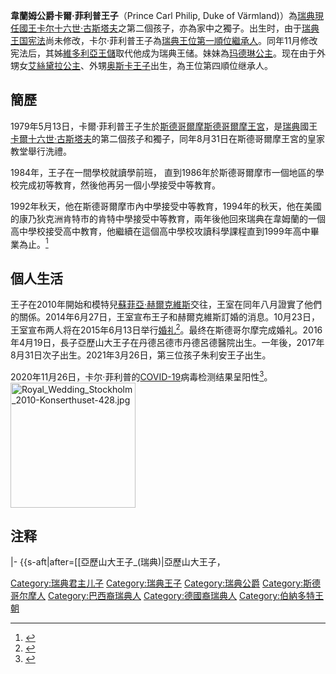 {{Infobox royalty|royal|
| name = 卡爾·菲利普王子
| title =  {{SWE}}王子殿下<br>韋姆蘭公爵 <br />''HRH'' Prince Carl Philip of Sweden <br> Duke of Värmland
| image = Prince Carl Philip in January 2014.jpg
| imgw = 250px
| caption = 卡爾·菲利普王子, 2014年
| full name = Carl Philip Edmund Bertil
| birth_date = {{birth date and age|1979|5|13}}
| birth_place = {{SWE}}[[斯德哥爾摩|斯德哥爾摩]][[斯德哥爾摩王宮|斯德哥爾摩王宮]]
| spouse ={{marriage|[[蘇菲亞王妃_(瑞典)|蘇菲亞王妃]]|2015}}
| issue       = [[亞歷山大王子_(瑞典)|亞歷山大王子]]<br>[[加布埃里爾王子_(瑞典)|加布埃里爾王子]]<br>普林斯·朱利安·奥法·斯韦登
| father = [[卡爾十六世·古斯塔夫|卡爾十六世·古斯塔夫]]
| mother = [[希爾維亞王后|希爾維亞王后]]
| religion = [[瑞典信義會|瑞典信義會]]
}}
{{Swedish Royal Family}}
'''韋蘭姆公爵卡爾·菲利普王子'''（Prince Carl Philip, Duke of Värmland){{bd|1979年|5月13日}}）為[[瑞典君主列表|瑞典現任國王]][[卡尔十六世·古斯塔夫|卡尔十六世·古斯塔夫]]之第二個孩子，亦為家中之獨子。出生时，由于[[瑞典王国宪法|瑞典王国宪法]]尚未修改，卡尔·菲利普王子為[[瑞典王位繼承|瑞典王位第一順位繼承人]]。同年11月修改宪法后，其姊[[維多利亞王儲|維多利亞王儲]]取代他成为瑞典王储。妹妹為[[玛德琳公主_(瑞典)|玛德琳公主]]。现在由于外甥女[[艾絲黛拉公主_(瑞典)|艾絲黛拉公主]]、外甥[[奧斯卡王子_(斯科訥公爵)|奥斯卡王子]]出生，為王位第四順位继承人。

==簡歷==
1979年5月13日，卡爾·菲利普王子生於[[斯德哥爾摩|斯德哥爾摩]][[斯德哥爾摩王宮|斯德哥爾摩王宮]]，是[[瑞典|瑞典]]國王[[卡爾十六世·古斯塔夫|卡爾十六世·古斯塔夫]]的第二個孩子和獨子，同年8月31日在斯德哥爾摩王宮的皇家教堂舉行洗禮。

1984年，王子在一間學校就讀學前班， 直到1986年於斯德哥爾摩市一個地區的學校完成初等教育，然後他再另一個小學接受中等教育。

1992年秋天，他在斯德哥爾摩市內中學接受中等教育，1994年的秋天，他在美國的康乃狄克洲肯特市的肯特中學接受中等教育，兩年後他回來瑞典在韋姆蘭的一個高中學校接受高中教育，他繼續在這個高中學校攻讀科學課程直到1999年高中畢業為止。<ref>{{Cite web |url=https://www.kungahuset.se/royalcourt/royalfamily/hrhprincecarlphilip/biography.4.396160511584257f2180005415.html |title=存档副本 |accessdate=2019-11-26 |archive-date=2019-05-03 |archive-url=https://web.archive.org/web/20190503010522/https://www.kungahuset.se/royalcourt/royalfamily/hrhprincecarlphilip/biography.4.396160511584257f2180005415.html |dead-url=no }}</ref>

== 個人生活 ==
王子在2010年開始和模特兒[[蘇菲亞·赫爾克維斯|蘇菲亞·赫爾克維斯]]交往，王室在同年八月證實了他們的關係。2014年6月27日，王室宣布王子和赫爾克維斯訂婚的消息。10月23日，王室宣布两人将在2015年6月13日举行[[王室婚礼|婚礼]]<ref>{{Cite web |url=http://news.xinhuanet.com/world/2014-10/25/c_127138139.htm |title=瑞典王子明年6月大婚 |accessdate=2015-03-21 |author=张旌 |date=2014年10月25日 |work= |publisher=新华网 |language=Zh-hans |archive-date=2015-04-02 |archive-url=https://web.archive.org/web/20150402175511/http://news.xinhuanet.com/world/2014-10/25/c_127138139.htm |dead-url=no }}</ref>。最终在斯德哥尔摩完成婚礼。2016年4月19日，長子亞歷山大王子在丹德呂德市丹德呂德醫院出生。一年後，2017年8月31日次子出生。2021年3月26日，第三位孩子朱利安王子出生。

2020年11月26日，卡尔·菲利普的[[COVID-19|COVID-19]]病毒检测结果呈阳性<ref>{{cite news |title=瑞典王子菲利普夫妇确诊感染新冠病毒 |url=https://www.sohu.com/a/434591263_267106 |accessdate= |author= |date=2020年11月27日 |work= |publisher=新华网 |language=Zh-hans }}</ref>。
[[File:Royal_Wedding_Stockholm_2010-Konserthuset-428.jpg|200px]]

== 注释 ==

{{Reflist|2}}

{{S-start}}
{{S-hou|[[貝爾納多特王朝|貝爾納多特王朝]]|1979年|5月13日|name=卡爾·菲利普王子}}
{{S-roy|se}}
|-
{{s-bef|before=[[艾絲黛拉公主_(瑞典)|艾絲黛拉公主，<br/>東約特蘭女公爵]]}}
{{s-ttl|title=[[瑞典王位繼承|瑞典王位繼承順序]] |years=第4位}}
{{s-aft|after=[[亞歷山大王子_(瑞典)|亞歷山大王子，<br/>{{nowrap]]}}
{{S-end}}
{{Authority control}}
{{DEFAULTSORT: Carl Philip, Duke of Värmland}}
[[Category:瑞典君主儿子|Category:瑞典君主儿子]]
[[Category:瑞典王子|Category:瑞典王子]]
[[Category:瑞典公爵|Category:瑞典公爵]]
[[Category:斯德哥尔摩人|Category:斯德哥尔摩人]]
[[Category:巴西裔瑞典人|Category:巴西裔瑞典人]]
[[Category:德國裔瑞典人|Category:德國裔瑞典人]]
[[Category:伯納多特王朝|Category:伯納多特王朝]]